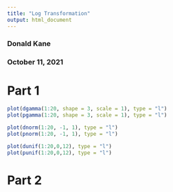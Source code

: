 ```yaml
---
title: "Log Transformation"
output: html_document
---
```


### Donald Kane
### October 11, 2021

# Part 1

```r
plot(dgamma(1:20, shape = 3, scale = 1), type = "l")
plot(pgamma(1:20, shape = 3, scale = 1), type = "l")
```

```r
plot(dnorm(1:20, -1, 1), type = "l")
plot(pnorm(1:20, -1, 1), type = "l")
```

```r
plot(dunif(1:20,0,12), type = "l")
plot(punif(1:20,0,12), type = "l")
```


# Part 2










